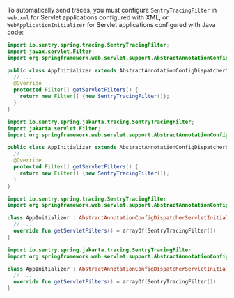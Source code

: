 To automatically send traces, you must configure `SentryTracingFilter` in `web.xml` for Servlet applications configured with XML, or `WebApplicationInitializer` for Servlet applications configured with Java code:

```java {tabTitle:Java (Spring 5)}
import io.sentry.spring.tracing.SentryTracingFilter;
import javax.servlet.Filter;
import org.springframework.web.servlet.support.AbstractAnnotationConfigDispatcherServletInitializer;

public class AppInitializer extends AbstractAnnotationConfigDispatcherServletInitializer {
  // ...
  @Override
  protected Filter[] getServletFilters() {
    return new Filter[] {new SentryTracingFilter()};
  }
}
```

```java {tabTitle:Java (Spring 6)}
import io.sentry.spring.jakarta.tracing.SentryTracingFilter;
import jakarta.servlet.Filter;
import org.springframework.web.servlet.support.AbstractAnnotationConfigDispatcherServletInitializer;

public class AppInitializer extends AbstractAnnotationConfigDispatcherServletInitializer {
  // ...
  @Override
  protected Filter[] getServletFilters() {
    return new Filter[] {new SentryTracingFilter()};
  }
}
```

```kotlin {tabTitle:Kotlin (Spring 5)}
import io.sentry.spring.tracing.SentryTracingFilter
import org.springframework.web.servlet.support.AbstractAnnotationConfigDispatcherServletInitializer

class AppInitializer : AbstractAnnotationConfigDispatcherServletInitializer() {
  // ...
  override fun getServletFilters() = arrayOf(SentryTracingFilter())
}
```

```kotlin {tabTitle:Kotlin (Spring 6)}
import io.sentry.spring.jakarta.tracing.SentryTracingFilter
import org.springframework.web.servlet.support.AbstractAnnotationConfigDispatcherServletInitializer

class AppInitializer : AbstractAnnotationConfigDispatcherServletInitializer() {
  // ...
  override fun getServletFilters() = arrayOf(SentryTracingFilter())
}
```
